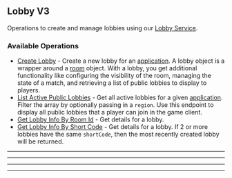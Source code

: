 
## Lobby V3
Operations to create and manage lobbies using our [Lobby Service](https://hathora.dev/docs/lobbies\-and\-matchmaking/lobby\-service).

### Available Operations

* [Create Lobby](/curl/lobby_v3/create_lobby) - Create a new lobby for an [application](https://hathora.dev/docs/concepts/hathora-entities#application). A lobby object is a wrapper around a [room](https://hathora.dev/docs/concepts/hathora-entities#room) object. With a lobby, you get additional functionality like configuring the visibility of the room, managing the state of a match, and retrieving a list of public lobbies to display to players.
* [List Active Public Lobbies](/curl/lobby_v3/list_active_public_lobbies) - Get all active lobbies for a given [application](https://hathora.dev/docs/concepts/hathora-entities#application). Filter the array by optionally passing in a `region`. Use this endpoint to display all public lobbies that a player can join in the game client.
* [Get Lobby Info By Room Id](/curl/lobby_v3/get_lobby_info_by_room_id) - Get details for a lobby.
* [Get Lobby Info By Short Code](/curl/lobby_v3/get_lobby_info_by_short_code) - Get details for a lobby. If 2 or more lobbies have the same `shortCode`, then the most recently created lobby will be returned.

---
<CreateLobby />

---
<ListActivePublicLobbies />

---
<GetLobbyInfoByRoomId />

---
<GetLobbyInfoByShortCode />

